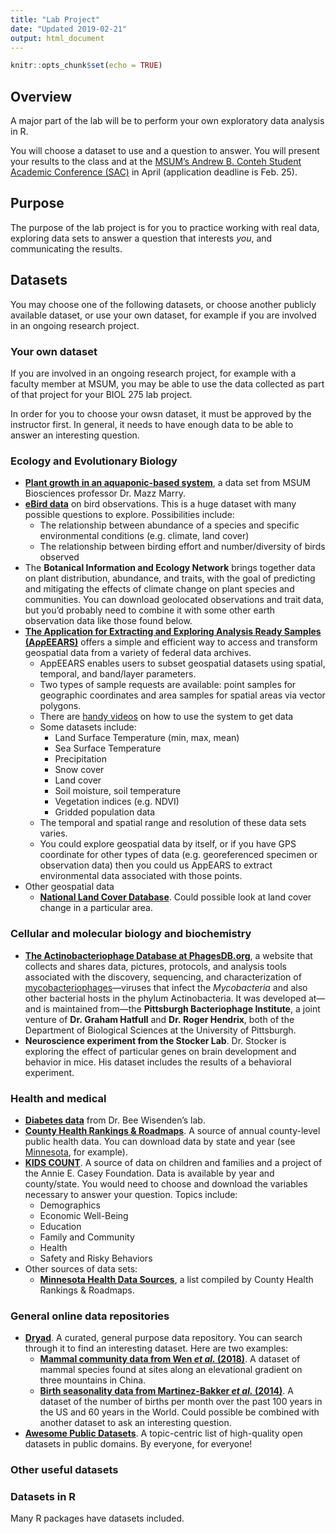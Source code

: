 ```yaml
---
title: "Lab Project"
date: "Updated 2019-02-21"
output: html_document
---
```


```r
knitr::opts_chunk$set(echo = TRUE)
```

## Overview

A major part of the lab will be to perform your own exploratory data analysis in R.

You will choose a dataset to use and a question to answer. You will present your results to the class and at the [MSUM’s Andrew B. Conteh Student Academic Conference (SAC)](https://www.mnstate.edu/sac/) in April (application deadline is Feb. 25).

## Purpose

The purpose of the lab project is for you to practice working with real data, exploring data sets to answer a question that interests _you_, and communicating the results.

## Datasets

You may choose one of the following datasets, or choose another publicly available dataset, or use your own dataset, for example if you are involved in an ongoing research project.

### Your own dataset

If you are involved in an ongoing research project, for example with a faculty member at MSUM, you may be able to use the data collected as part of that project for your BIOL 275 lab project.

In order for you to choose your owsn dataset, it must be approved by the instructor first. In general, it needs to have enough data to be able to answer an interesting question.

### Ecology and Evolutionary Biology

- **[Plant growth in an aquaponic-based system](marry.html)**, a data set from MSUM Biosciences professor Dr. Mazz Marry.
- **[eBird data](https://ebird.org/science)** on bird observations. This is a huge dataset with many possible questions to explore. Possibilities include:
    - The relationship between abundance of a species and specific environmental conditions (e.g. climate, land cover)
    - The relationship between birding effort and number/diversity of birds observed
- The **Botanical Information and Ecology Network** brings together data on plant distribution, abundance, and traits, with the goal of predicting and mitigating the effects of climate change on plant species and communities. You can download geolocated observations and trait data, but you'd probably need to combine it with some other earth observation data like those found below.
- **[The Application for Extracting and Exploring Analysis Ready Samples (AρρEEARS)](https://lpdaacsvc.cr.usgs.gov/appeears/)** offers a simple and efficient way to access and transform geospatial data from a variety of federal data archives. 
    - AppEEARS enables users to subset geospatial datasets using spatial, temporal, and band/layer parameters.
    - Two types of sample requests are available: point samples for geographic coordinates and area samples for spatial areas via vector polygons.
    - There are [handy videos](https://www.youtube.com/watch?v=thRApFufBq8) on how to use the system to get data
    - Some datasets include:
        - Land Surface Temperature (min, max, mean)
        - Sea Surface Temperature
        - Precipitation
        - Snow cover
        - Land cover
        - Soil moisture, soil temperature
        - Vegetation indices (e.g. NDVI)
        - Gridded population data
    - The temporal and spatial range and resolution of these data sets varies.
    - You could explore geospatial data by itself, or if you have GPS coordinate for other types of data (e.g. georeferenced  specimen or observation data) then you could us AppEARS to extract environmental data associated with those points.
- Other geospatial data
    - **[National Land Cover Database](https://www.mrlc.gov/finddata.php)**. Could possible look at land cover change in a particular area.

### Cellular and molecular biology and biochemistry

- **[The Actinobacteriophage Database at PhagesDB.org](https://phagesdb.org/)**, a website that collects and shares data, pictures, protocols, and analysis tools associated with the discovery, sequencing, and characterization of [mycobacteriophages](https://phagesdb.org/glossary/#Mycobacteriophage)—viruses that infect the *Mycobacteria* and also other bacterial hosts in the phylum Actinobacteria. It was developed at—and is maintained from—the **Pittsburgh Bacteriophage Institute**, a joint venture of **Dr. Graham Hatfull** and **Dr. Roger Hendrix**, both of the Department of Biological Sciences at the University of Pittsburgh.
- **Neuroscience experiment from the Stocker Lab**. Dr. Stocker is exploring the effect of particular genes on brain development and behavior in mice. His dataset includes the results of a behavioral experiment.

### Health and medical

- **[Diabetes data](proj_diabetes.html)** from Dr. Bee Wisenden's lab.
- **[County Health Rankings & Roadmaps](http://www.countyhealthrankings.org/)**. A source of annual county-level public health data. You can download data by state and year (see [Minnesota](http://www.countyhealthrankings.org/app/minnesota/2017/downloads), for example).
- **[KIDS COUNT](http://datacenter.kidscount.org/)**. A source of data on children and families and a project of the Annie E. Casey Foundation. Data is available by year and county/state. You would need to choose and download the variables necessary to answer your question. Topics include:
    - Demographics
    - Economic Well-Being
    - Education
    - Family and Community
    - Health
    - Safety and Risky Behaviors
- Other sources of data sets:
    - **[Minnesota Health Data Sources](http://www.countyhealthrankings.org/using-the-rankings-data/finding-more-data/minnesota)**, a list compiled by County Health Rankings & Roadmaps.

### General online data repositories

- **[Dryad](http://datadryad.org/)**. A curated, general purpose data repository. You can search through it to find an interesting dataset. Here are two examples:
    - **[Mammal community data from Wen _et al._ (2018)](http://hdl.handle.net/10255/dryad.170813 )**. A dataset of mammal species found at sites along an elevational gradient on three mountains in China.
    - **[Birth seasonality data from Martinez-Bakker _et al._ (2014)](http://hdl.handle.net/10255/dryad.170822)**. A dataset of the number of births per month over the past 100 years in the US and 60 years in the World. Could possible be combined with another dataset to ask an interesting question.
- **[Awesome Public Datasets](https://github.com/awesomedata/awesome-public-datasets)**. A topic-centric list of high-quality open datasets in public domains. By everyone, for everyone! 

### Other useful datasets



### Datasets in R

Many R packages have datasets included.

